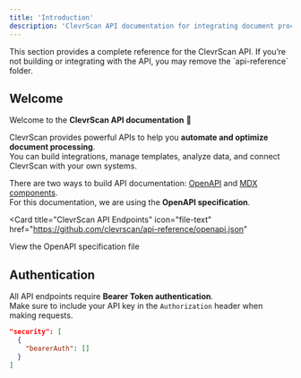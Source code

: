 ```yaml
---
title: 'Introduction'
description: 'ClevrScan API documentation for integrating document processing and automation features'
---
```


<Note>
  This section provides a complete reference for the ClevrScan API.  
  If you’re not building or integrating with the API, you may remove the `api-reference` folder.
</Note>

## Welcome

Welcome to the **ClevrScan API documentation** 👋  

ClevrScan provides powerful APIs to help you **automate and optimize document processing**.  
You can build integrations, manage templates, analyze data, and connect ClevrScan with your own systems.

There are two ways to build API documentation: [OpenAPI](https://mintlify.com/docs/api-playground/openapi/setup) and [MDX components](https://mintlify.com/docs/api-playground/mdx/configuration).  
For this documentation, we are using the **OpenAPI specification**.

<Card
  title="ClevrScan API Endpoints"
  icon="file-text"
  href="https://github.com/clevrscan/api-reference/openapi.json"
>
  View the OpenAPI specification file
</Card>

## Authentication

All API endpoints require **Bearer Token authentication**.  
Make sure to include your API key in the `Authorization` header when making requests.

```json
"security": [
  {
    "bearerAuth": []
  }
]
```
